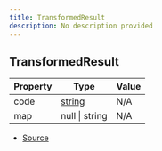 ```yaml
---
title: TransformedResult
description: No description provided
---
```


## TransformedResult

| Property | Type | Value |
| ----------- | ----------- | ----------- |
| code | [string](https://developer.mozilla.org/en-US/docs/Web/JavaScript/Reference/Global_Objects/String) | N/A |
| map | null \| string | N/A |


- [Source](https://github.com/underctrl-io/commandkit/blob/83ef44f10b86e30835e8636786e5222cac412af9/packages/commandkit/src/plugins/CompilerPlugin.ts#L15)